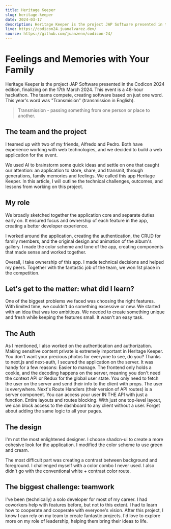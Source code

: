 ```yaml
---
title: Heritage Keeper
slug: heritage-keeper
date: 2024-03-17
description: Heritage Keeper is the project JAP Software presented in the **Codicon 2024 edition**. This event is a **48-hour hackathon**. The teams compete, creating software based on just one word. This year's word was "Transmisión" (transmission in English).
live: https://codicon24.juanalvarez.dev/
source: https://github.com/juanzenn/codicon-24/
---
```


# Feelings and Memories with Your Family

Heritage Keeper is the project JAP Software presented in the Codicon 2024 edition, finalizing on the 17th March 2024. This event is a 48-hour hackathon. The teams compete, creating software based on just one word. This year's word was "Transmisión" (transmission in English).

> Transmission - passing something from one person or place to another.

## The team and the project

I teamed up with two of my friends, Alfredo and Pedro. Both have experience working with web technologies, and we decided to build a web application for the event.

We used AI to brainstorm some quick ideas and settle on one that caught our attention: an application to store, share, and transmit, through generations, family memories and feelings. We called this app Heritage Keeper. In this article, I will outline the technical challenges, outcomes, and lessons from working on this project.

## My role

We broadly sketched together the application core and separate duties early on. It ensured focus and ownership of each feature in the app, creating a better developer experience.

I worked around the application, creating the authentication, the CRUD for family members, and the original design and animation of the album's gallery. I made the color scheme and tone of the app, creating components that made sense and worked together.

Overall, I take ownership of this app. I made technical decisions and helped my peers. Together with the fantastic job of the team, we won 1st place in the competition.

## Let's get to the matter: what did I learn?

One of the biggest problems we faced was choosing the right features. With limited time, we couldn't do something excessive or new. We started with an idea that was too ambitious. We needed to create something unique and fresh while keeping the features small. It wasn't an easy task.

## The Auth

As I mentioned, I also worked on the authentication and authorization. Making sensitive content private is extremely important in Heritage Keeper. You don't want your precious photos for everyone to see, do you? Thanks to next.js and next-auth, I secured the application on the server. It was handy for a few reasons:
Easier to manage. The frontend only holds a cookie, and the decoding happens on the server, meaning you don't need the context API or Redux for the global user state. You only need to fetch the user on the server and send their info to the client with props.
The user is everywhere. Next's Route Handlers (their version of API routes) is a server component. You can access your user IN THE API with just a function.
Entire layouts and routes blocking. With just one top-level layout, we can block access to the dashboard to any client without a user. Forget about adding the same logic to all your pages.

## The design

I'm not the most enlightened designer. I choose shadcn-ui to create a more cohesive look for the application. I modified the color scheme to use green and cream.

The most difficult part was creating a contrast between background and foreground. I challenged myself with a color combo I never used. I also didn't go with the conventional white + contrast color route.

## The biggest challenge: teamwork

I've been (technically) a solo developer for most of my career. I had coworkers help with features before, but not to this extent. I had to learn how to cooperate and cooperate with everyone's vision. After this project, I know I can rely on my team to create fantastic projects. I'd love to explore more on my role of leadership, helping them bring their ideas to life.
